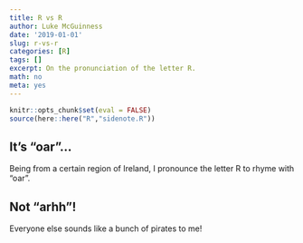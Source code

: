 ```yaml
---
title: R vs R
author: Luke McGuinness
date: '2019-01-01'
slug: r-vs-r
categories: [R]
tags: []
excerpt: On the pronunciation of the letter R.
math: no
meta: yes
---
```


```r
knitr::opts_chunk$set(eval = FALSE)
source(here::here("R","sidenote.R"))
```

## It's "oar"...

Being from a certain region of Ireland, I pronounce the letter R to rhyme with "oar".


## Not "arhh"!

Everyone else sounds like a bunch of pirates to me!
